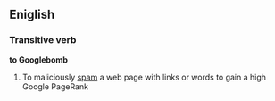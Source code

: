 ==Eniglish==
===Transitive verb===
'''to Googlebomb'''
#To maliciously [[spam]] a web page with links or words to gain a high Google PageRank

{{wikipedia}}